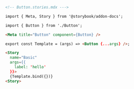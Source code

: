 ```md
<!-- Button.stories.mdx --->

import { Meta, Story } from '@storybook/addon-docs';

import { Button } from './Button';

<Meta title="Button" component={Button} />

export const Template = (args) => <Button {...args} />;

<Story 
  name="Basic" 
  args={{ 
    label: 'hello' 
  }}>
  {Template.bind({})}
<Story>
```